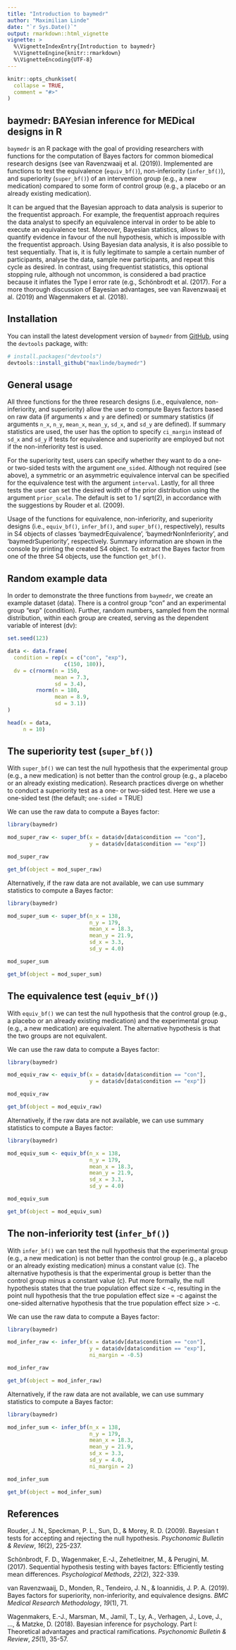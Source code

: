 ```yaml
---
title: "Introduction to baymedr"
author: "Maximilian Linde"
date: "`r Sys.Date()`"
output: rmarkdown::html_vignette
vignette: >
  %\VignetteIndexEntry{Introduction to baymedr}
  %\VignetteEngine{knitr::rmarkdown}
  %\VignetteEncoding{UTF-8}
---
```


```r
knitr::opts_chunk$set(
  collapse = TRUE,
  comment = "#>"
)
```

## baymedr: BAYesian inference for MEDical designs in R

<!-- badges: start -->
<!-- badges: end -->

`baymedr` is an R package with the goal of providing researchers with functions for the computation of Bayes factors for common biomedical research designs (see van Ravenzwaaij et al. (2019)). Implemented are functions to test the equivalence (`equiv_bf()`), non-inferiority (`infer_bf()`), and superiority (`super_bf()`) of an intervention group (e.g., a new medication) compared to some form of control group (e.g., a placebo or an already existing medication).

It can be argued that the Bayesian approach to data analysis is superior to the frequentist approach. For example, the frequentist approach requires the data analyst to specify an equivalence interval in order to be able to execute an equivalence test. Moreover, Bayesian statistics, allows to quantify evidence in favour of the null hypothesis, which is impossible with the frequentist approach. Using Bayesian data analysis, it is also possible to test sequentially. That is, it is fully legitimate to sample a certain number of participants, analyse the data, sample new participants, and repeat this cycle as desired. In contrast, using frequentist statistics, this optional stopping rule, although not uncommon, is considered a bad practice because it inflates the Type I error rate (e.g., Schönbrodt et al. (2017). For a more thorough discussion of Bayesian advantages, see van Ravenzwaaij et al. (2019) and Wagenmakers et al. (2018).

## Installation

You can install the latest development version of `baymedr` from [GitHub](https://github.com/), using the `devtools` package, with:

``` r
# install.packages("devtools")
devtools::install_github("maxlinde/baymedr")
```

## General usage

All three functions for the three research designs (i.e., equivalence, non-inferiority, and superiority) allow the user to compute Bayes factors based on raw data (if arguments `x` and `y` are defined) or summary statistics (if arguments `n_x`, `n_y`, `mean_x`, `mean_y`, `sd_x`, and `sd_y` are defined). If summary statistics are used, the user has the option to specify `ci_margin` instead of `sd_x` and `sd_y` if tests for equivalence and superiority are employed but not if the non-inferiority test is used.

For the superiority test, users can specify whether they want to do a one- or two-sided tests with the argument `one_sided`. Although not required (see above), a symmetric or an asymmetric equivalence interval can be specified for the equivalence test with the argument `interval`. Lastly, for all three tests the user can set the desired width of the prior distribution using the argument `prior_scale`. The default is set to 1 / sqrt(2), in accordance with the suggestions by Rouder et al. (2009).

Usage of the functions for equivalence, non-inferiority, and superiority designs (i.e., `equiv_bf()`, `infer_bf()`, and `super_bf()`, respectively), results in S4 objects of classes 'baymedrEquivalence', 'baymedrNonInferiority', and 'baymedrSuperiority', respectively. Summary information are shown in the console by printing the created S4 object. To extract the Bayes factor from one of the three S4 objects, use the function `get_bf()`.

## Random example data

In order to demonstrate the three functions from `baymedr`, we create an example dataset (data). There is a control group "con" and an experimental group "exp" (condition). Further, random numbers, sampled from the normal distribution, within each group are created, serving as the dependent variable of interest (dv):

``` r
set.seed(123)

data <- data.frame(
  condition = rep(x = c("con", "exp"),
                  c(150, 180)),
  dv = c(rnorm(n = 150,
               mean = 7.3,
               sd = 3.4),
         rnorm(n = 180,
               mean = 8.9,
               sd = 3.1))
)

head(x = data,
     n = 10)
```

## The superiority test (`super_bf()`)

With `super_bf()` we can test the null hypothesis that the experimental group (e.g., a new medication) is not better than the control group (e.g., a placebo or an already existing medication). Research practices diverge on whether to conduct a superiority test as a one- or two-sided test. Here we use a one-sided test (the default; `one-sided` = TRUE)

We can use the raw data to compute a Bayes factor:

``` r
library(baymedr)

mod_super_raw <- super_bf(x = data$dv[data$condition == "con"],
                          y = data$dv[data$condition == "exp"])

mod_super_raw

get_bf(object = mod_super_raw)
```

Alternatively, if the raw data are not available, we can use summary statistics to compute a Bayes factor:

``` r
library(baymedr)

mod_super_sum <- super_bf(n_x = 138,
                          n_y = 179,
                          mean_x = 18.3,
                          mean_y = 21.9,
                          sd_x = 3.3,
                          sd_y = 4.0)

mod_super_sum

get_bf(object = mod_super_sum)
```

## The equivalence test (`equiv_bf()`)

With `equiv_bf()` we can test the null hypothesis that the control group (e.g., a placebo or an already existing medication) and the experimental group (e.g., a new medication) are equivalent. The alternative hypothesis is that the two groups are not equivalent.

We can use the raw data to compute a Bayes factor:

``` r
library(baymedr)

mod_equiv_raw <- equiv_bf(x = data$dv[data$condition == "con"],
                          y = data$dv[data$condition == "exp"])

mod_equiv_raw

get_bf(object = mod_equiv_raw)
```

Alternatively, if the raw data are not available, we can use summary statistics to compute a Bayes factor:

``` r
library(baymedr)

mod_equiv_sum <- equiv_bf(n_x = 138,
                          n_y = 179,
                          mean_x = 18.3,
                          mean_y = 21.9,
                          sd_x = 3.3,
                          sd_y = 4.0)

mod_equiv_sum

get_bf(object = mod_equiv_sum)
```

## The non-inferiority test (`infer_bf()`)

With `infer_bf()` we can test the null hypothesis that the experimental group (e.g., a new medication) is not better than the control group (e.g., a placebo or an already existing medication) minus a constant value (c). The alternative hypothesis is that the experimental group is better than the control group minus a constant value (c). Put more formally, the null hypothesis states that the true population effect size < -c, resulting in the point null hypothesis that the true population effect size = -c against the one-sided alternative hypothesis that the true population effect size > -c.

We can use the raw data to compute a Bayes factor:

``` r
library(baymedr)

mod_infer_raw <- infer_bf(x = data$dv[data$condition == "con"],
                          y = data$dv[data$condition == "exp"],
                          ni_margin = -0.5)

mod_infer_raw

get_bf(object = mod_infer_raw)
```

Alternatively, if the raw data are not available, we can use summary statistics to compute a Bayes factor:

``` r
library(baymedr)

mod_infer_sum <- infer_bf(n_x = 138,
                          n_y = 179,
                          mean_x = 18.3,
                          mean_y = 21.9,
                          sd_x = 3.3,
                          sd_y = 4.0,
                          ni_margin = 2)

mod_infer_sum

get_bf(object = mod_infer_sum)
```

## References

Rouder, J. N., Speckman, P. L., Sun, D., & Morey, R. D. (2009). Bayesian t tests for accepting and rejecting the null hypothesis. *Psychonomic Bulletin & Review*, *16*(2), 225-237.

Schönbrodt, F. D., Wagenmaker, E.-J., Zehetleitner, M., & Perugini, M. (2017). Sequential hypothesis testing with bayes factors: Efficiently testing mean differences. *Psychological Methods*, *22*(2), 322-339.

van Ravenzwaaij, D., Monden, R., Tendeiro, J. N., & Ioannidis, J. P. A. (2019). Bayes factors for superiority, non-inferiority, and equivalence designs. *BMC Medical Research Methodology*, *19*(1), 71.

Wagenmakers, E.-J., Marsman, M., Jamil, T., Ly, A., Verhagen, J., Love, J., ..., & Matzke, D. (2018). Bayesian inference for psychology. Part I: Theoretical advantages and practical ramifications. *Psychonomic Bulletin & Review*, *25*(1), 35-57.

